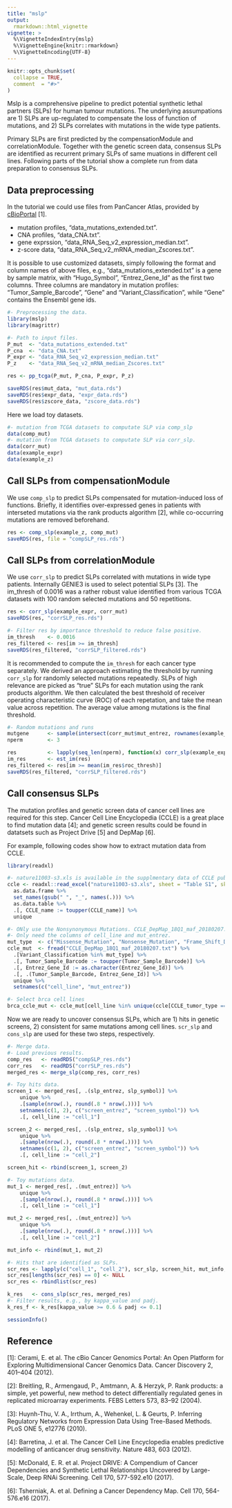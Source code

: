 ```yaml
---
title: "mslp"
output:
  rmarkdown::html_vignette
vignette: >
  %\VignetteIndexEntry{mslp}
  %\VignetteEngine{knitr::rmarkdown}
  %\VignetteEncoding{UTF-8}
---
```


```r
knitr::opts_chunk$set(
  collapse = TRUE,
  comment  = "#>"
)
```

Mslp is a comprehensive pipeline to predict potential synthetic lethal partners (SLPs) for human tumour mutations. The underlying assumpations are 1) SLPs are up-regulated to compensate the loss of function of mutations, and 2) SLPs correlates with mutations in the wide type patients.

Primary SLPs are first predicted by the compensationModule and correlationModule. Together with the genetic screen data, consensus SLPs are identified as recurrent primary SLPs of same muations in different cell lines. Following parts of the tutorial show a complete run from data preparation to consensus SLPs.

## Data preprocessing
In the tutorial we could use files from PanCancer Atlas, provided by [cBioPortal](https://www.cbioportal.org/) [1].

- mutation profiles, "data_mutations_extended.txt".
- CNA profiles, "data_CNA.txt".
- gene exprssion, "data_RNA_Seq_v2_expression_median.txt".
- z-score data, "data_RNA_Seq_v2_mRNA_median_Zscores.txt".

It is possible to use customized datasets, simply following the format and column names of above files, e.g., "data_mutations_extended.txt" is a gene by sample matrix, with "Hugo_Symbol", "Entrez_Gene_Id" as the first two columns. Three columns are mandatory in mutation profiles: "Tumor_Sample_Barcode", "Gene" and "Variant_Classification", while "Gene" contains the Ensembl gene ids.

```r
#- Preprocessing the data.
library(mslp)
library(magrittr)

#- Path to input files.
P_mut  <- "data_mutations_extended.txt"
P_cna  <- "data_CNA.txt"
P_expr <- "data_RNA_Seq_v2_expression_median.txt"
P_z    <- "data_RNA_Seq_v2_mRNA_median_Zscores.txt"

res <- pp_tcga(P_mut, P_cna, P_expr, P_z)

saveRDS(res$mut_data, "mut_data.rds")
saveRDS(res$expr_data, "expr_data.rds")
saveRDS(res$zscore_data, "zscore_data.rds")
```

Here we load toy datasets.

```r
#- mutation from TCGA datasets to computate SLP via comp_slp
data(comp_mut)
#- mutation from TCGA datasets to computate SLP via corr_slp. 
data(corr_mut)
data(example_expr)
data(example_z)
```

## Call SLPs from compensationModule
We use `comp_slp` to predict SLPs compensated for  mutation-induced loss of functions. Briefly, it identifies over-expressed genes in patients with interseted mutations via the rank products algorithm [2], while co-occurring mutations are removed beforehand.

```r
res <- comp_slp(example_z, comp_mut)
saveRDS(res, file = "compSLP_res.rds")
```

## Call SLPs from correlationModule
We use `corr_slp` to predict SLPs correlated with mutations in wide type patients. Internally GENIE3 is used to select potential SLPs [3]. The im_thresh of 0.0016 was a rather robust value identified from various TCGA datasets with 100 random selected mutations and 50 repetitions.

```r
res <- corr_slp(example_expr, corr_mut)
saveRDS(res, "corrSLP_res.rds")

#- Filter res by importance threshold to reduce false positive.
im_thresh    <- 0.0016
res_filtered <- res[im >= im_thresh]
saveRDS(res_filtered, "corrSLP_filtered.rds")
```

It is recommended to compute the `im_thresh` for each cancer type separately. We derived an approach estimating the threshold by running `corr_slp` for randomly selected mutations repeatedly. SLPs of high relevance are picked as "true" SLPs for each mutation using the rank products algorithm. We then calculated the best threshold of receiver operating characteristic curve  (ROC) of each repetation, and take the mean value across repetition. The average value among mutations is the final threshold. 

```r
#- Random mutations and runs
mutgene      <- sample(intersect(corr_mut$mut_entrez, rownames(example_expr)), 5)
nperm        <- 3

res          <- lapply(seq_len(nperm), function(x) corr_slp(example_expr, corr_mut, mutgene = mutgene))
im_res       <- est_im(res)
res_filtered <- res[im >= mean(im_res$roc_thresh)]
saveRDS(res_filtered, "corrSLP_filtered.rds")
```

## Call consensus SLPs
The mutation profiles and genetic screen data of cancer cell lines are required for this step. Cancer Cell Line Encyclopedia (CCLE) is a great place to find mutation data [4]; and genetic screen results could be found in datatsets such as Project Drive [5] and DepMap [6].

For example, following codes show how to extract mutation data from CCLE.
```r
library(readxl)

#- nature11003-s3.xls is available in the supplmentary data of CCLE publication.
ccle <- readxl::read_excel("nature11003-s3.xls", sheet = "Table S1", skip = 2) %>%
  as.data.frame %>%
  set_names(gsub(" ", "_", names(.))) %>%
  as.data.table %>%
  .[, CCLE_name := toupper(CCLE_name)] %>%
  unique

#- ONly use the Nonsynonymous Mutations. CCLE_DepMap_18Q1_maf_20180207.txt could be downloaded in the CCLE website.
#- Only need the columns of cell_line and mut_entrez.
mut_type  <- c("Missense_Mutation", "Nonsense_Mutation", "Frame_Shift_Del", "Frame_Shift_Ins", "In_Frame_Del", "In_Frame_Ins", "Nonstop_Mutation")
ccle_mut  <- fread("CCLE_DepMap_18Q1_maf_20180207.txt") %>%
  .[Variant_Classification %in% mut_type] %>%
  .[, Tumor_Sample_Barcode := toupper(Tumor_Sample_Barcode)] %>%
  .[, Entrez_Gene_Id := as.character(Entrez_Gene_Id)] %>%
  .[, .(Tumor_Sample_Barcode, Entrez_Gene_Id)] %>%
  unique %>%
  setnames(c("cell_line", "mut_entrez"))

#- Select brca cell lines
brca_ccle_mut <- ccle_mut[cell_line %in% unique(ccle[CCLE_tumor_type == "breast"])]
```

Now we are ready to uncover consensus SLPs, which are 1) hits in genetic screens, 2) consistent for same mutations among cell lines. `scr_slp` and `cons_slp` are used for these two steps, respectively.

```r
#- Merge data.
#- Load previous results.
comp_res   <- readRDS("compSLP_res.rds")
corr_res   <- readRDS("corrSLP_res.rds")
merged_res <- merge_slp(comp_res, corr_res)

#- Toy hits data. 
screen_1 <- merged_res[, .(slp_entrez, slp_symbol)] %>%
    unique %>%
    .[sample(nrow(.), round(.8 * nrow(.)))] %>%
    setnames(c(1, 2), c("screen_entrez", "screen_symbol")) %>%
    .[, cell_line := "cell_1"]

screen_2 <- merged_res[, .(slp_entrez, slp_symbol)] %>%
    unique %>%
    .[sample(nrow(.), round(.8 * nrow(.)))] %>%
    setnames(c(1, 2), c("screen_entrez", "screen_symbol")) %>%
    .[, cell_line := "cell_2"]

screen_hit <- rbind(screen_1, screen_2)

#- Toy mutations data.
mut_1 <- merged_res[, .(mut_entrez)] %>%
    unique %>%
    .[sample(nrow(.), round(.8 * nrow(.)))] %>%
    .[, cell_line := "cell_1"]

mut_2 <- merged_res[, .(mut_entrez)] %>%
    unique %>%
    .[sample(nrow(.), round(.8 * nrow(.)))] %>%
    .[, cell_line := "cell_2"]

mut_info <- rbind(mut_1, mut_2)

#- Hits that are identified as SLPs.
scr_res <- lapply(c("cell_1", "cell_2"), scr_slp, screen_hit, mut_info, merged_res)
scr_res[lengths(scr_res) == 0] <- NULL
scr_res <- rbindlist(scr_res)

k_res   <- cons_slp(scr_res, merged_res)
#- Filter results, e.g., by kappa_value and padj.
k_res_f <- k_res[kappa_value >= 0.6 & padj <= 0.1]

sessionInfo()
```

## Reference
[1]: Cerami, E. et al. The cBio Cancer Genomics Portal: An Open Platform for Exploring Multidimensional Cancer Genomics Data. Cancer Discovery 2, 401–404 (2012).

[2]: Breitling, R., Armengaud, P., Amtmann, A. & Herzyk, P. Rank products: a simple, yet powerful, new method to detect differentially regulated genes in replicated microarray experiments. FEBS Letters 573, 83–92 (2004).

[3]: Huynh-Thu, V. A., Irrthum, A., Wehenkel, L. & Geurts, P. Inferring Regulatory Networks from Expression Data Using Tree-Based Methods. PLoS ONE 5, e12776 (2010).

[4]: Barretina, J. et al. The Cancer Cell Line Encyclopedia enables predictive modelling of anticancer drug sensitivity. Nature 483, 603 (2012).

[5]: McDonald, E. R. et al. Project DRIVE: A Compendium of Cancer Dependencies and Synthetic Lethal Relationships Uncovered by Large-Scale, Deep RNAi Screening. Cell 170, 577-592.e10 (2017).

[6]: Tsherniak, A. et al. Defining a Cancer Dependency Map. Cell 170, 564-576.e16 (2017).

